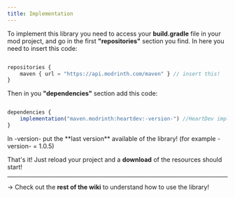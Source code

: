 ```yaml
---
title: Implementation
---
```


To implement this library you need to access your **build.gradle** file in your mod project, and go in the first **"repositories"** section you find.
In here you need to insert this code:

<CodeTabs>

```js !!tabs build.gradle

repositories {
    maven { url = "https://api.modrinth.com/maven" } // insert this!
}


```

</CodeTabs>

Then in you **"dependencies"** section add this code:

<CodeTabs>

```js !!tabs build.gradle

dependencies {
    implementation("maven.modrinth:heartdev:-version-") //HeartDev implementation!
}


```

</CodeTabs>
In -version- put the **last version** available of the library! (for example -version- = 1.0.5)


That's it! Just reload your project and a **download** of the resources should start!

----

 -> Check out the **rest of the wiki** to understand how to use the library!